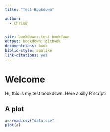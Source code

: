 ```yaml
---
title: "Test-Bookdown"

author:
  - ChrisB


site: bookdown::test-bookdown
output: bookdown::gitbook
documentclass: book
biblio-style: apalike
link-citations: yes
---
```



# Welcome
Hi, this is my test bookdown. Here a silly R script:

## A plot
```r
a<-read.csv("data.csv")
plot(a)
```